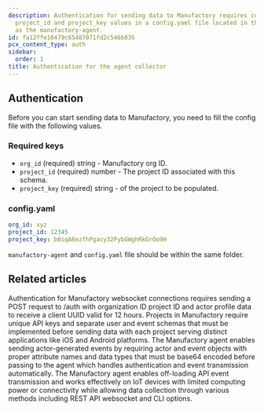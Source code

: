 ```yaml
---
description: Authentication for sending data to Manufactory requires configuring org_id
  project_id and project_key values in a config.yaml file located in the same folder
  as the manufactory-agent.
id: fa12ffe16479c65487071fd2c546b035
pcx_content_type: auth
sidebar:
  order: 1
title: Authentication for the agent collector
---
```


## Authentication

Before you can start sending data to Manufactory, you need to fill the config file with the following values.

### Required keys

- `org_id` (required) string - Manufactory org ID.
- `project_id` (required) number - The project ID associated with this schema.
- `project_key` (required) string - of the project to be populated.
### config.yaml

```yaml
org_id: xyz
project_id: 12345
project_key: b0iqA8ezfhPgacy32PybGWghRkGrOo9H
```

`manufactory-agent` and `config.yaml` file should be within the same folder.


## Related articles
<CardGrid>
<LinkTitleCard header="<b>Websocket > Authentication for the web socket collector</b>" href="/products/manufactory/collector/websocket/auth/" > Authentication for Manufactory websocket connections requires sending a POST request to /auth with organization ID project ID and actor profile data to receive a client UUID valid for 12 hours. </LinkTitleCard>
<LinkTitleCard header="<b>Manufactory > Projects</b>" href="/products/manufactory/projects/" > Projects in Manufactory require unique API keys and separate user and event schemas that must be implemented before sending data with each project serving distinct applications like iOS and Android platforms. </LinkTitleCard>
<LinkTitleCard header="<b>Agent > Send events via the CLI agent</b>" href="/products/manufactory/collector/agent/send_events/" > The Manufactory agent enables sending actor-generated events by requiring actor and event objects with proper attribute names and data types that must be base64 encoded before passing to the agent which handles authentication and event transmission automatically. </LinkTitleCard>
<LinkTitleCard header="<b>Collector > Collecting events via our CLI agent</b>" href="/products/manufactory/collector/agent/" > The Manufactory agent enables off-loading API event transmission and works effectively on IoT devices with limited computing power or connectivity while allowing data collection through various methods including REST API websocket and CLI options. </LinkTitleCard>
</CardGrid>